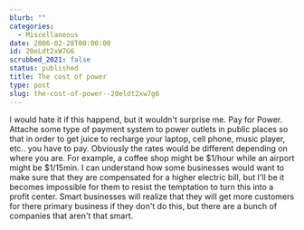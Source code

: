 ```yaml
---
blurb: ""
categories:
  - Miscellaneous
date: 2006-02-28T00:00:00
id: 20eLdt2xW7G6
scrubbed_2021: false
status: published
title: The cost of power
type: post
slug: the-cost-of-power--20eldt2xw7g6
---
```


I would hate it if this happend, but it wouldn't surprise me. Pay
for Power. Attache some type of payment system to power outlets in
public places so that in order to get juice to recharge your
laptop, cell phone, music player, etc.. you have to pay. Obviously
the rates would be different depending on where you are. For
example, a coffee shop might be $1/hour while an airport might be
$1/15min. I can understand how some businesses would want to make
sure that they are compensated for a higher electric bill, but I'll
be it becomes impossible for them to resist the temptation to turn
this into a profit center. Smart businesses will realize that they
will get more customers for there primary business if they don't do
this, but there are a bunch of companies that aren't that smart.